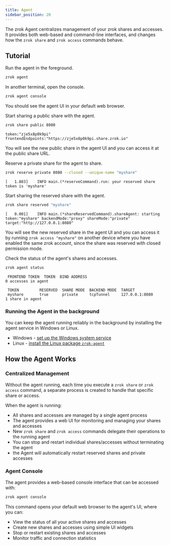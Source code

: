 ```yaml
---
title: Agent
sidebar_position: 20
---
```


The zrok Agent centralizes management of your zrok shares and accesses. It provides both web-based and command-line interfaces, and changes how the `zrok share` and `zrok access` commands behave.

## Tutorial

Run the agent in the foreground.

```bash
zrok agent
```

In another terminal, open the console.

```bash
zrok agent console
```

You should see the agent UI in your default web browser.

Start sharing a public share with the agent.

```bash
zrok share public 8080
```

```buttonless title="Output"
token:"zje5x8p0k9pi" frontendEndpoints:"https://zje5x8p0k9pi.share.zrok.io"
```

You will see the new public share in the agent UI and you can access it at the public share URL.

Reserve a private share for the agent to share.

```bash
zrok reserve private 8080 --closed --unique-name "myshare"
```

```buttonless title="Output"
[   1.883]    INFO main.(*reserveCommand).run: your reserved share token is 'myshare'
```

Start sharing the reserved share with the agent.

```bash
zrok share reserved "myshare"
```

```buttonless title="Output"
[   0.001]    INFO main.(*shareReservedCommand).shareAgent: starting
token:"myshare" backendMode:"proxy" shareMode:"private" target:"http://127.0.0.1:8080"
```

You will see the new reserved share in the agent UI and you can access it by running `zrok access "myshare"` on another device where you have enabled the same zrok account, since the share was reserved with closed permission mode.

Check the status of the agent's shares and accesses.

```bash
zrok agent status
```

```buttonless title="Output"
 FRONTEND TOKEN  TOKEN  BIND ADDRESS
0 accesses in agent

 TOKEN         RESERVED  SHARE MODE  BACKEND MODE  TARGET
 myshare       true      private     tcpTunnel     127.0.0.1:8080
1 share in agent
```

### Running the Agent in the background

You can keep the agent running reliably in the background by installing the agent service in Windows or Linux.

- Windows - [set up the Windows system service](/guides/agent/windows-service/index.mdx)
- Linux - [install the Linux package `zrok-agent`](/guides/agent/linux-service.mdx)

## How the Agent Works

### Centralized Management

Without the agent running, each time you execute a `zrok share` or `zrok access` command, a separate process is created to handle that specific share or access.

When the agent is running:

- All shares and accesses are managed by a single agent process
- The agent provides a web UI for monitoring and managing your shares and accesses
- New `zrok share` and `zrok access` commands delegate their operations to the running agent
- You can stop and restart individual shares/accesses without terminating the agent
- the Agent will automatically restart reserved shares and private accesses

### Agent Console

The agent provides a web-based console interface that can be accessed with:

```bash
zrok agent console
```

This command opens your default web browser to the agent's UI, where you can:

- View the status of all your active shares and accesses
- Create new shares and accesses using simple UI widgets
- Stop or restart existing shares and accesses
- Monitor traffic and connection statistics
